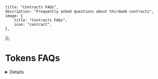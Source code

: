
	title: "Contracts FAQs",
	description: "Frequently asked questions about thirdweb contracts",
	image: {
		title: "Contracts FAQs",
		icon: "contract",
	},
});

# Tokens FAQs

<Details summary="What are the benefits of deploying through the Tokens UI instead of previous thirdweb contracts?">
Tokens offers an improved experience to deploying tokens over previously deploying tokens through Explore. 

Tokens has:
- A more intuitive token creation UI
- Ability to airdrop tokens directly through the token creation flow 
- Ability to create liquidity pools for your token (coming soon)
- An included listing page to share your token to users for purchasing
</Details>